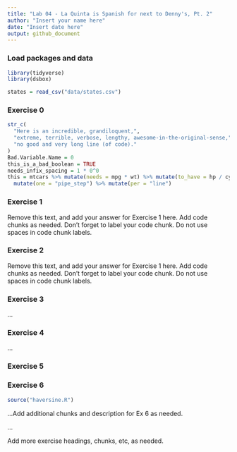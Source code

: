 ```yaml
---
title: "Lab 04 - La Quinta is Spanish for next to Denny's, Pt. 2"
author: "Insert your name here"
date: "Insert date here"
output: github_document
---
```


### Load packages and data

```r
library(tidyverse)
library(dsbox)
```

```r
states = read_csv("data/states.csv")
```

### Exercise 0

```r
str_c(
  "Here is an incredible, grandiloquent,",
  "extreme, terrible, verbose, lengthy, awesome-in-the-original-sense,",
  "no good and very long line (of code)."
)
Bad.Variable.Name = 0
this_is_a_bad_boolean = TRUE
needs_infix_spacing = 1 * 0^0
this = mtcars %>% mutate(needs = mpg * wt) %>% mutate(to_have = hp / cyl) %>%
  mutate(one = "pipe_step") %>% mutate(per = "line")
```

### Exercise 1

Remove this text, and add your answer for Exercise 1 here.
Add code chunks as needed.
Don't forget to label your code chunk.
Do not use spaces in code chunk labels.

### Exercise 2

Remove this text, and add your answer for Exercise 1 here.
Add code chunks as needed.
Don't forget to label your code chunk.
Do not use spaces in code chunk labels.

### Exercise 3

...

### Exercise 4

...


### Exercise 5


### Exercise 6

```r
source("haversine.R")
```

...Add additional chunks and description for Ex 6 as needed.

...

Add more exercise headings, chunks, etc, as needed.
